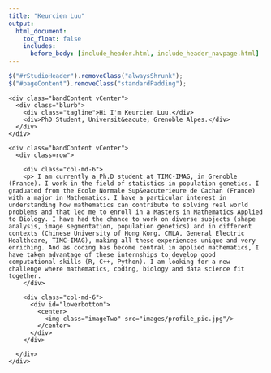 ```yaml
---
title: "Keurcien Luu"
output:
  html_document:
    toc_float: false
    includes:
      before_body: [include_header.html, include_header_navpage.html]
---
```



```js
$("#rStudioHeader").removeClass("alwaysShrunk");
$("#pageContent").removeClass("standardPadding");
```


<!--html_preserve-->

<div id="homeContent">
  <div class="band full blue first rightText">
    <div class="bandContent vCenter">
      <div class="blurb">
        <div class="tagline">Hi I'm Keurcien Luu.</div>
        <div>PhD Student, Universit&eacute; Grenoble Alpes.</div>
      </div>
    </div>
  </div>

  <div class="band full gray1 second leftText">
    <div class="bandContent vCenter">
      <div class=row">

        <div class="col-md-6">
        <p> I am currently a Ph.D student at TIMC-IMAG, in Grenoble (France). I work in the field of statistics in population genetics. I graduated from the Ecole Normale Sup&eacuterieure de Cachan (France) with a major in Mathematics. I have a particular interest in understanding how mathematics can contribute to solving real world problems and that led me to enroll in a Masters in Mathematics Applied to Biology. I have had the chance to work on diverse subjects (shape analysis, image segmentation, population genetics) and in different contexts (Chinese University of Hong Kong, CMLA, General Electric Healthcare, TIMC-IMAG), making all these experiences unique and very enriching. And as coding has become central in applied mathematics, I have taken advantage of these internships to develop good computational skills (R, C++, Python). I am looking for a new challenge where mathematics, coding, biology and data science fit together.
        </div>

        <div class="col-md-6">
          <div id="lowerbottom">
            <center>
              <img class="imageTwo" src="images/profile_pic.jpg"/>
            </center>
          </div>
        </div>

      </div>
    </div>
  </div>
<!--/html_preserve-->
